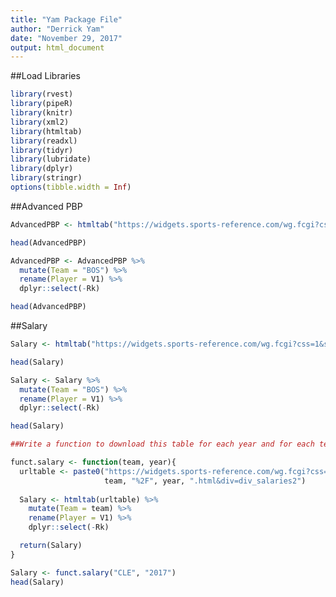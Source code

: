 ```yaml
---
title: "Yam Package File"
author: "Derrick Yam"
date: "November 29, 2017"
output: html_document
---
```


##Load Libraries
```r
library(rvest)
library(pipeR)
library(knitr)
library(xml2)
library(htmltab)
library(readxl)
library(tidyr)
library(lubridate)
library(dplyr)
library(stringr)
options(tibble.width = Inf)
```

##Advanced PBP
```r
AdvancedPBP <- htmltab("https://widgets.sports-reference.com/wg.fcgi?css=1&site=bbr&url=%2Fteams%2FBOS%2F2018.html&div=div_advanced")

head(AdvancedPBP)

AdvancedPBP <- AdvancedPBP %>% 
  mutate(Team = "BOS") %>% 
  rename(Player = V1) %>% 
  dplyr::select(-Rk)

head(AdvancedPBP)

```

##Salary
```r
Salary <- htmltab("https://widgets.sports-reference.com/wg.fcgi?css=1&site=bbr&url=%2Fteams%2FBOS%2F2018.html&div=div_salaries2")

head(Salary)

Salary <- Salary %>% 
  mutate(Team = "BOS") %>% 
  rename(Player = V1) %>% 
  dplyr::select(-Rk)

head(Salary)

##Write a function to download this table for each year and for each team.

funct.salary <- function(team, year){
  urltable <- paste0("https://widgets.sports-reference.com/wg.fcgi?css=1&site=bbr&url=%2Fteams%2F",
                     team, "%2F", year, ".html&div=div_salaries2")
  
  Salary <- htmltab(urltable) %>% 
    mutate(Team = team) %>% 
    rename(Player = V1) %>% 
    dplyr::select(-Rk)

  return(Salary)
}

Salary <- funct.salary("CLE", "2017")
head(Salary)
```



